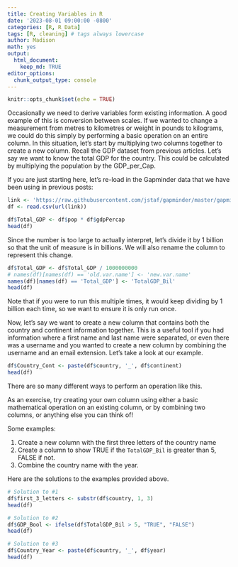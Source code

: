 ```yaml
---
title: Creating Variables in R
date: '2023-08-01 09:00:00 -0800'
categories: [R, R_Data]
tags: [R, cleaning] # tags always lowercase
author: Madison 
math: yes
output:
  html_document:
    keep_md: TRUE
editor_options:
  chunk_output_type: console
---
```


```r
knitr::opts_chunk$set(echo = TRUE)
```


Occasionally we need to derive variables form existing information. A good example of this is conversion between scales. If we wanted to change a measurement from metres to kilometres or weight in pounds to kilograms, we could do this simply by performing a basic operation on an entire column. In this situation, let’s start by multiplying two columns together to create a new column. Recall the GDP dataset from previous articles. Let’s say we want to know the total GDP for the country. This could be calculated by multiplying the population by the GDP_per_Cap.

If you are just starting here, let’s re-load in the Gapminder data that we have been using in previous posts:

```r
link <- 'https://raw.githubusercontent.com/jstaf/gapminder/master/gapminder/gapminder.csv'
df <- read.csv(url(link))
```

```r
df$Total_GDP <- df$pop * df$gdpPercap
head(df)
```

Since the number is too large to actually interpret, let’s divide it by 1 billion so that the unit of measure is in billions. We will also rename the column to represent this change.

```r
df$Total_GDP <- df$Total_GDP / 1000000000
# names(df)[names(df) == 'old.var.name'] <- 'new.var.name'
names(df)[names(df) == 'Total_GDP'] <- 'TotalGDP_Bil'
head(df)
```

Note that if you were to run this multiple times, it would keep dividing by 1 billion each time, so we want to ensure it is only run once.

Now, let’s say we want to create a new column that contains both the country and continent information together. This is a useful tool if you had information where a first name and last name were separated, or even there was a username and you wanted to create a new column by combining the username and an email extension. Let’s take a look at our example.

```r
df$Country_Cont <- paste(df$country, '_', df$continent)
head(df)
```

There are so many different ways to perform an operation like this.

As an exercise, try creating your own column using either a basic mathematical operation on an existing column, or by combining two columns, or anything else you can think of!

Some examples:

1. Create a new column with the first three letters of the country name
2. Create a column to show TRUE if the `TotalGDP_Bil` is greater than 5, FALSE if not.
3. Combine the country name with the year.

Here are the solutions to the examples provided above.

```r
# Solution to #1
df$first_3_letters <- substr(df$country, 1, 3)
head(df)
```

```r
# Solution to #2
df$GDP_Bool <- ifelse(df$TotalGDP_Bil > 5, "TRUE", "FALSE")
head(df)
```

```r
# Solution to #3
df$Country_Year <- paste(df$country, '_', df$year)
head(df)
```
